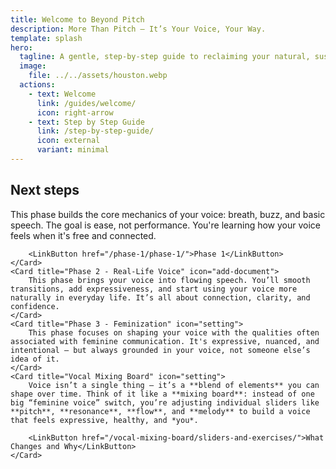 ```yaml
---
title: Welcome to Beyond Pitch
description: More Than Pitch — It’s Your Voice, Your Way.
template: splash
hero:
  tagline: A gentle, step-by-step guide to reclaiming your natural, sustainable voice.
  image:
    file: ../../assets/houston.webp
  actions:
    - text: Welcome
      link: /guides/welcome/
      icon: right-arrow
    - text: Step by Step Guide
      link: /step-by-step-guide/
      icon: external
      variant: minimal
---
```



## Next steps

<CardGrid stagger>
	<Card title="Phase 1 - Foundations" icon="step-by-step-guide">
		This phase builds the core mechanics of your voice: breath, buzz, and basic speech. The goal is ease, not performance. You're learning how your voice feels when it's free and connected.

		<LinkButton href="/phase-1/phase-1/">Phase 1</LinkButton>
	</Card>
	<Card title="Phase 2 - Real-Life Voice" icon="add-document">
		This phase brings your voice into flowing speech. You’ll smooth transitions, add expressiveness, and start using your voice more naturally in everyday life. It’s all about connection, clarity, and confidence.
	</Card>
	<Card title="Phase 3 - Feminization" icon="setting">
		This phase focuses on shaping your voice with the qualities often associated with feminine communication. It's expressive, nuanced, and intentional — but always grounded in your voice, not someone else’s idea of it.
	</Card>
	<Card title="Vocal Mixing Board" icon="setting">
		Voice isn’t a single thing — it’s a **blend of elements** you can shape over time. Think of it like a **mixing board**: instead of one big “feminine voice” switch, you’re adjusting individual sliders like **pitch**, **resonance**, **flow**, and **melody** to build a voice that feels expressive, healthy, and *you*.
		
		<LinkButton href="/vocal-mixing-board/sliders-and-exercises/">What Changes and Why</LinkButton>
	</Card>
</CardGrid>
